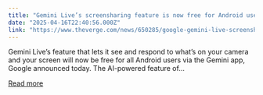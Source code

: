 ```yaml
---
title: "Gemini Live’s screensharing feature is now free for Android users"
date: "2025-04-16T22:40:56.000Z"
link: "https://www.theverge.com/news/650285/google-gemini-live-screensharing-camera-feature-android-free"
---
```


Gemini Live’s feature that lets it see and respond to what’s on your camera and your screen will now be free for all Android users via the Gemini app, Google announced today.
The AI-powered feature of...

[Read more](https://www.theverge.com/news/650285/google-gemini-live-screensharing-camera-feature-android-free)
